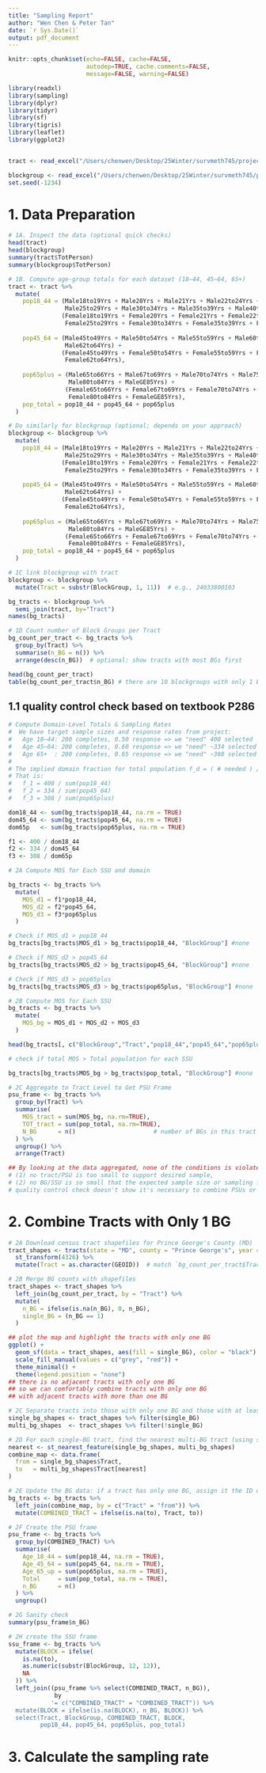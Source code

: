 ```yaml
---
title: "Sampling Report"
author: "Wen Chen & Peter Tan"
date: `r Sys.Date()`
output: pdf_document
---
```


```r
knitr::opts_chunk$set(echo=FALSE, cache=FALSE, 
                      autodep=TRUE, cache.comments=FALSE,
                      message=FALSE, warning=FALSE)
```

```r
library(readxl)
library(sampling)
library(dplyr)
library(tidyr)
library(sf)
library(tigris)
library(leaflet)
library(ggplot2)


tract <- read_excel("/Users/chenwen/Desktop/25Winter/survmeth745/project/tract.xlsx")

blockgroup <- read_excel("/Users/chenwen/Desktop/25Winter/survmeth745/project/blockgroup.xlsx")
set.seed(-1234)
```

# 1. Data Preparation
```r
# 1A. Inspect the data (optional quick checks)
head(tract)
head(blockgroup)
summary(tract$TotPerson)
summary(blockgroup$TotPerson)

# 1B. Compute age-group totals for each dataset (18–44, 45–64, 65+)
tract <- tract %>%
  mutate(
    pop18_44 = (Male18to19Yrs + Male20Yrs + Male21Yrs + Male22to24Yrs +
                Male25to29Yrs + Male30to34Yrs + Male35to39Yrs + Male40to44Yrs) +
               (Female18to19Yrs + Female20Yrs + Female21Yrs + Female22to24Yrs +
                Female25to29Yrs + Female30to34Yrs + Female35to39Yrs + Female40to44Yrs),
    
    pop45_64 = (Male45to49Yrs + Male50to54Yrs + Male55to59Yrs + Male60to61Yrs +
                Male62to64Yrs) +
               (Female45to49Yrs + Female50to54Yrs + Female55to59Yrs + Female60to61Yrs +
                Female62to64Yrs),
    
    pop65plus = (Male65to66Yrs + Male67to69Yrs + Male70to74Yrs + Male75to79Yrs +
                 Male80to84Yrs + MaleGE85Yrs) +
                (Female65to66Yrs + Female67to69Yrs + Female70to74Yrs + Female75to79Yrs +
                 Female80to84Yrs + FemaleGE85Yrs),
    pop_total = pop18_44 + pop45_64 + pop65plus
  )

# Do similarly for blockgroup (optional; depends on your approach)
blockgroup <- blockgroup %>%
  mutate(
    pop18_44 = (Male18to19Yrs + Male20Yrs + Male21Yrs + Male22to24Yrs +
                Male25to29Yrs + Male30to34Yrs + Male35to39Yrs + Male40to44Yrs) +
               (Female18to19Yrs + Female20Yrs + Female21Yrs + Female22to24Yrs +
                Female25to29Yrs + Female30to34Yrs + Female35to39Yrs + Female40to44Yrs),
    
    pop45_64 = (Male45to49Yrs + Male50to54Yrs + Male55to59Yrs + Male60to61Yrs +
                Male62to64Yrs) +
               (Female45to49Yrs + Female50to54Yrs + Female55to59Yrs + Female60to61Yrs +
                Female62to64Yrs),
    
    pop65plus = (Male65to66Yrs + Male67to69Yrs + Male70to74Yrs + Male75to79Yrs +
                 Male80to84Yrs + MaleGE85Yrs) +
                (Female65to66Yrs + Female67to69Yrs + Female70to74Yrs + Female75to79Yrs +
                 Female80to84Yrs + FemaleGE85Yrs),
    pop_total = pop18_44 + pop45_64 + pop65plus
  )

# 1C link blockgroup with tract
blockgroup <- blockgroup %>%
  mutate(Tract = substr(BlockGroup, 1, 11))  # e.g., 24033800103

bg_tracts <- blockgroup %>%
  semi_join(tract, by="Tract")
names(bg_tracts)

# 1D Count number of Block Groups per Tract
bg_count_per_tract <- bg_tracts %>%
  group_by(Tract) %>%
  summarise(n_BG = n()) %>%
  arrange(desc(n_BG))  # optional: show tracts with most BGs first

head(bg_count_per_tract)
table(bg_count_per_tract$n_BG) # there are 10 blockgroups with only 1 BG 
```

## 1.1 quality control check based on textbook P286
```r
# Compute Domain-Level Totals & Sampling Rates
#  We have target sample sizes and response rates from project:
#   Age 18–44: 200 completes, 0.50 response => we "need" 400 selected
#   Age 45–64: 200 completes, 0.60 response => we "need" ~334 selected
#   Age 65+  : 200 completes, 0.65 response => we "need" ~308 selected
#
# The implied domain fraction for total population f_d = ( # needed ) / ( domain population ).
# That is:
#   f_1 = 400 / sum(pop18_44)
#   f_2 = 334 / sum(pop45_64)
#   f_3 = 308 / sum(pop65plus)

dom18_44 <- sum(bg_tracts$pop18_44, na.rm = TRUE)
dom45_64 <- sum(bg_tracts$pop45_64, na.rm = TRUE)
dom65p   <- sum(bg_tracts$pop65plus, na.rm = TRUE)

f1 <- 400 / dom18_44
f2 <- 334 / dom45_64
f3 <- 308 / dom65p

# 2A Compute MOS for Each SSU and domain

bg_tracts <- bg_tracts %>%
  mutate(
    MOS_d1 = f1*pop18_44, 
    MOS_d2 = f2*pop45_64,
    MOS_d3 = f3*pop65plus
  )

# Check if MOS_d1 > pop18_44
bg_tracts[bg_tracts$MOS_d1 > bg_tracts$pop18_44, "BlockGroup"] #none

# Check if MOS_d2 > pop45_64
bg_tracts[bg_tracts$MOS_d2 > bg_tracts$pop45_64, "BlockGroup"] #none

# Check if MOS_d3 > pop65plus
bg_tracts[bg_tracts$MOS_d3 > bg_tracts$pop65plus, "BlockGroup"] #none

# 2B Compute MOS for Each SSU
bg_tracts <- bg_tracts %>%
  mutate(
    MOS_bg = MOS_d1 + MOS_d2 + MOS_d3
  )

head(bg_tracts[, c("BlockGroup","Tract","pop18_44","pop45_64","pop65plus", "MOS_d1", "MOS_d2", "MOS_d3", "MOS_bg")])

# check if total MOS > Total population for each SSU

bg_tracts[bg_tracts$MOS_bg > bg_tracts$pop_total, "BlockGroup"] #none

# 2C Aggregate to Tract Level to Get PSU Frame
psu_frame <- bg_tracts %>%
  group_by(Tract) %>%
  summarise(
    MOS_tract = sum(MOS_bg, na.rm=TRUE),
    TOT_tract = sum(pop_total, na.rm=TRUE),
    N_BG      = n()                      # number of BGs in this tract
  ) %>%
  ungroup() %>%
  arrange(Tract)

## By looking at the data aggregated, none of the conditions is violated. 
# (1) no tract/PSU is too small to support desired sample, 
# (2) no BG/SSU is so small that the expected sample size or sampling fraction exceeds 100% (even comsidering each domain)
# quality control check doesn't show it's necessary to combine PSUs or SSUs.
```



# 2. Combine Tracts with Only 1 BG
```r
# 2A Download census tract shapefiles for Prince George's County (MD)
tract_shapes <- tracts(state = "MD", county = "Prince George's", year = 2020, cb = TRUE) %>%
  st_transform(4326) %>%
  mutate(Tract = as.character(GEOID))  # match `bg_count_per_tract$Tract`

# 2B Merge BG counts with shapefiles
tract_shapes <- tract_shapes %>%
  left_join(bg_count_per_tract, by = "Tract") %>%
  mutate(
    n_BG = ifelse(is.na(n_BG), 0, n_BG),
    single_BG = (n_BG == 1)
  )

## plot the map and highlight the tracts with only one BG
ggplot() +
  geom_sf(data = tract_shapes, aes(fill = single_BG), color = "black") +
  scale_fill_manual(values = c("grey", "red")) +
  theme_minimal() +
  theme(legend.position = "none")
## there is no adjacent tracts with only one BG
## so we can comfortably combine tracts with only one BG 
## with adjacent tracts with more than one BG

# 2C Separate tracts into those with only one BG and those with at least two
single_bg_shapes <- tract_shapes %>% filter(single_BG)
multi_bg_shapes  <- tract_shapes %>% filter(!single_BG)

# 2D For each single-BG tract, find the nearest multi-BG tract (using spatial nearest neighbor)
nearest <- st_nearest_feature(single_bg_shapes, multi_bg_shapes)
combine_map <- data.frame(
  from = single_bg_shapes$Tract,
  to   = multi_bg_shapes$Tract[nearest]
)

# 2E Update the BG data: if a tract has only one BG, assign it the ID of its nearest neighbor
bg_tracts <- bg_tracts %>%
  left_join(combine_map, by = c("Tract" = "from")) %>%
  mutate(COMBINED_TRACT = ifelse(is.na(to), Tract, to))

# 2F Create the PSU frame
psu_frame <- bg_tracts %>%
  group_by(COMBINED_TRACT) %>%
  summarise(
    Age_18_44 = sum(pop18_44, na.rm = TRUE),
    Age_45_64 = sum(pop45_64, na.rm = TRUE),
    Age_65_up = sum(pop65plus, na.rm = TRUE),
    Total     = sum(pop_total, na.rm = TRUE),
    n_BG      = n()
  ) %>%
  ungroup()

# 2G Sanity check
summary(psu_frame$n_BG)

# 2H create the SSU frame
ssu_frame <- bg_tracts %>%
  mutate(BLOCK = ifelse(
    is.na(to), 
    as.numeric(substr(BlockGroup, 12, 12)),
    NA
  )) %>% 
  left_join((psu_frame %>% select(COMBINED_TRACT, n_BG)), 
             by
            '= c("COMBINED_TRACT" = "COMBINED_TRACT")) %>%
  mutate(BLOCK = ifelse(is.na(BLOCK), n_BG, BLOCK)) %>%
  select(Tract, BlockGroup, COMBINED_TRACT, BLOCK, 
         pop18_44, pop45_64, pop65plus, pop_total)
```

# 3. Calculate the sampling rate

```r

```

```r

```

```r

```